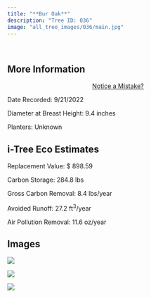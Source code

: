 ```yaml
---
title: "**Bur Oak**"
description: "Tree ID: 036"
image: "all_tree_images/036/main.jpg"
---
```


<br>

## **More Information**
::: column-margin
<center><a class="button" href="https://forms.gle/W6f5nwYxrM33hF4f7">Notice a Mistake?</a></center>
:::


Date Recorded:  9/21/2022

Diameter at Breast Height:  9.4  inches

Planters:  Unknown

## **i-Tree Eco Estimates**


 Replacement Value: $ 898.59

 Carbon Storage:  284.8  lbs

 Gross Carbon Removal:  8.4  lbs/year

 Avoided Runoff:  27.2  ft<sup>3</sup>/year

 Air Pollution Removal:  11.6  oz/year

## **Images**


 ![](all_tree_images/036/IMG_6432.jpg)

 ![](all_tree_images/036/IMG_6434.jpg)

 ![](all_tree_images/036/main.jpg)
